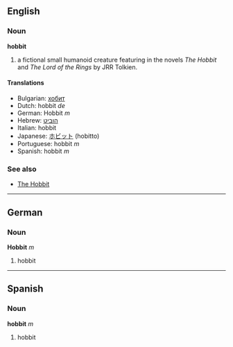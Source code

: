 ==English==
===Noun===
'''hobbit'''

# a fictional small humanoid creature featuring in the novels ''The Hobbit'' and ''The Lord of the Rings'' by JRR Tolkien.

====Translations====
*Bulgarian: [[хобит]]
*Dutch: hobbit ''de''
*German: Hobbit ''m''
*Hebrew: [[הוביט]]
*Italian: hobbit
*Japanese: [[ホビット]] (hobitto)
*Portuguese: hobbit ''m''
*Spanish: hobbit ''m''

===See also===
*[[The Hobbit]]

----

==German==
===Noun===
'''Hobbit''' ''m''

# hobbit

----

==Spanish==
===Noun===
'''hobbit''' ''m''

# hobbit
